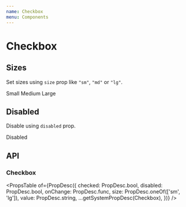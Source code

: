 ```yaml
---
name: Checkbox
menu: Components
---
```



# Checkbox

## Sizes

Set sizes using `size` prop like `"sm"`, `"md"` or `"lg"`.

<Playground>
  <FormCheck>
    <Checkbox
      size="sm"
      id="sizeCheckbox1"
      name="sizeCheckboxs"
      value="option1"
    />
    <FormCheckLabel htmlFor="sizeCheckbox1">Small</FormCheckLabel>
  </FormCheck>
  <FormCheck>
    <Checkbox id="sizeCheckbox2" name="sizeCheckboxs" value="option2" />
    <FormCheckLabel htmlFor="sizeCheckbox2">Medium</FormCheckLabel>
  </FormCheck>
  <FormCheck>
    <Checkbox
      size="lg"
      id="sizeCheckbox3"
      name="sizeCheckboxs"
      value="option3"
    />
    <FormCheckLabel htmlFor="sizeCheckbox3">Large</FormCheckLabel>
  </FormCheck>
</Playground>

## Disabled

Disable using `disabled` prop.

<Playground>
  <FormCheck>
    <Checkbox
      disabled
      id="disabledCheckbox1"
      name="disabledCheckboxs"
      value="option1"
    />
    <FormCheckLabel htmlFor="disabledCheckbox1">Disabled</FormCheckLabel>
  </FormCheck>
</Playground>

## API

### Checkbox

<PropsTable
  of={PropDesc({
    checked: PropDesc.bool,
    disabled: PropDesc.bool,
    onChange: PropDesc.func,
    size: PropDesc.oneOf(['sm', 'lg']),
    value: PropDesc.string,
    ...getSystemPropDesc(Checkbox),
  })}
/>